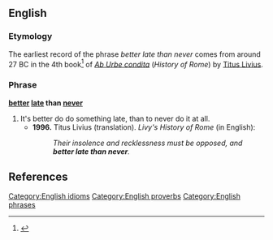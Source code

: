 ==English==

===Etymology===

The earliest record of the phrase ''better late than never'' comes from around 27 BC in the 4th book<ref>{{cite web |url=http://mcadams.posc.mu.edu/txt/ah/Livy/Livy04.html |title=Livy's History of Rome |accessdate=May 29, 2007 |author=Butterfield, Bruce J. |date=1996 |format=HTML | publisher=Marquette University ([http://mu.edu mu.edu]) |language=English.}}</ref> of ''[[w:Ab Urbe condita (book)|Ab Urbe condita]]'' (''History of Rome'') by [[w:Livy|Titus Livius]].

===Phrase===
'''[[better]] [[late]] than [[never]]'''

# It's better do do something late, than to never do it at all.
#*'''1996.''' Titus Livius (translation). ''Livy's History of Rome'' (in English):
#*:''Their insolence and recklessness must be opposed, and '''better late than never'''.''
== References ==
<references/>

[[Category:English idioms]]
[[Category:English proverbs]]
[[Category:English phrases]]